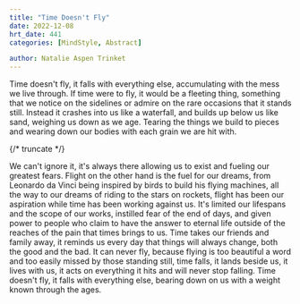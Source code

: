 ```yaml
---
title: "Time Doesn't Fly"
date: 2022-12-08
hrt_date: 441
categories: [MindStyle, Abstract]

author: Natalie Aspen Trinket
---
```


Time doesn't fly, it falls with everything else, accumulating with the mess we live through. If time were to fly, it would be a fleeting thing, something that we notice on the sidelines or admire on the rare occasions that it stands still. Instead it crashes into us like a waterfall, and builds up below us like sand, weighing us down as we age. Tearing the things we build to pieces and wearing down our bodies with each grain we are hit with.  

{/* truncate */}

We can't ignore it, it's always there allowing us to exist and fueling our greatest fears. Flight on the other hand is the fuel for our dreams, from Leonardo da Vinci being inspired by birds to build his flying machines, all the way to our dreams of riding to the stars on rockets, flight has been our aspiration while time has been working against us. It's limited our lifespans and the scope of our works, instilled fear of the end of days, and given power to people who claim to have the answer to eternal life outside of the reaches of the pain that times brings to us. Time takes our friends and family away, it reminds us every day that things will always change, both the good and the bad. It can never fly, because flying is too beautiful a word and too easily missed by those standing still, time falls, it lands beside us, it lives with us, it acts on everything it hits and will never stop falling. Time doesn't fly, it falls with everything else, bearing down on us with a weight known through the ages.
